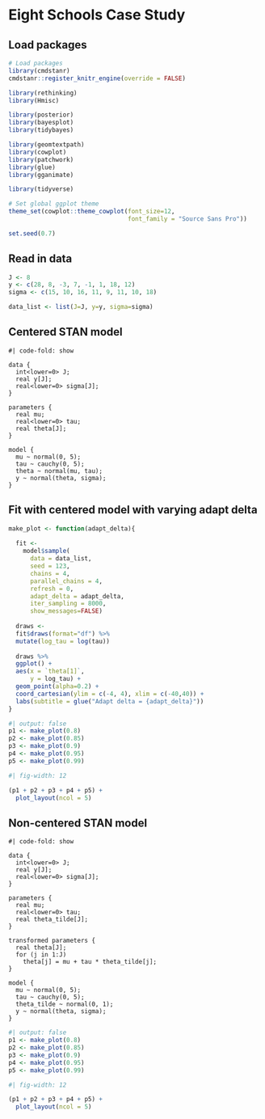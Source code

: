 # Eight Schools Case Study

## Load packages

```r
# Load packages
library(cmdstanr)
cmdstanr::register_knitr_engine(override = FALSE)

library(rethinking)
library(Hmisc)

library(posterior)
library(bayesplot)
library(tidybayes)

library(geomtextpath)
library(cowplot)
library(patchwork)
library(glue)
library(gganimate)

library(tidyverse)

# Set global ggplot theme
theme_set(cowplot::theme_cowplot(font_size=12,
                                 font_family = "Source Sans Pro"))

set.seed(0.7)
```

## Read in data

```r
J <- 8
y <- c(28, 8, -3, 7, -1, 1, 18, 12)
sigma <- c(15, 10, 16, 11, 9, 11, 10, 18)

data_list <- list(J=J, y=y, sigma=sigma)
```

## Centered STAN model

```cmdstan
#| code-fold: show

data {
  int<lower=0> J;
  real y[J];
  real<lower=0> sigma[J];
}

parameters {
  real mu;
  real<lower=0> tau;
  real theta[J];
}

model {
  mu ~ normal(0, 5);
  tau ~ cauchy(0, 5);
  theta ~ normal(mu, tau);
  y ~ normal(theta, sigma);
}
```

## Fit with centered model with varying adapt delta

```r
make_plot <- function(adapt_delta){
  
  fit <-
    model$sample(
      data = data_list, 
      seed = 123, 
      chains = 4, 
      parallel_chains = 4,
      refresh = 0,
      adapt_delta = adapt_delta,
      iter_sampling = 8000,
      show_messages=FALSE)
  
  draws <-
  fit$draws(format="df") %>%
  mutate(log_tau = log(tau))
  
  draws %>%
  ggplot() +
  aes(x = `theta[1]`,
      y = log_tau) +
  geom_point(alpha=0.2) +
  coord_cartesian(ylim = c(-4, 4), xlim = c(-40,40)) +
  labs(subtitle = glue("Adapt delta = {adapt_delta}"))
}
```

```r
#| output: false
p1 <- make_plot(0.8)
p2 <- make_plot(0.85)
p3 <- make_plot(0.9)
p4 <- make_plot(0.95)
p5 <- make_plot(0.99)
```

```r
#| fig-width: 12

(p1 + p2 + p3 + p4 + p5) +
  plot_layout(ncol = 5)
```

## Non-centered STAN model

```cmdstan
#| code-fold: show

data {
  int<lower=0> J;
  real y[J];
  real<lower=0> sigma[J];
}

parameters {
  real mu;
  real<lower=0> tau;
  real theta_tilde[J];
}

transformed parameters {
  real theta[J];
  for (j in 1:J)
    theta[j] = mu + tau * theta_tilde[j];
}

model {
  mu ~ normal(0, 5);
  tau ~ cauchy(0, 5);
  theta_tilde ~ normal(0, 1);
  y ~ normal(theta, sigma);
}
```

```r
#| output: false
p1 <- make_plot(0.8)
p2 <- make_plot(0.85)
p3 <- make_plot(0.9)
p4 <- make_plot(0.95)
p5 <- make_plot(0.99)
```

```r
#| fig-width: 12

(p1 + p2 + p3 + p4 + p5) +
  plot_layout(ncol = 5)
```

